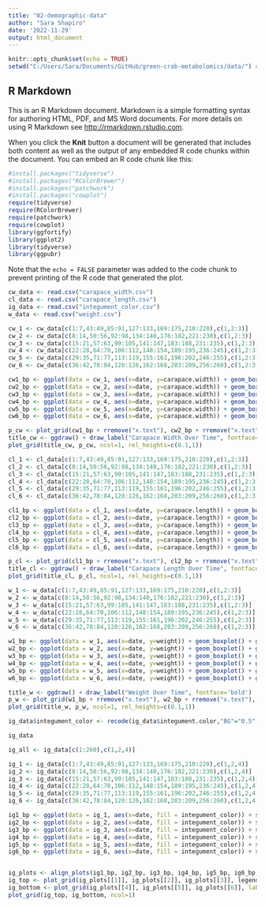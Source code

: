 ```yaml
---
title: "02-demographic-data"
author: "Sara Shapiro"
date: '2022-11-29'
output: html_document
---
```


```r
knitr::opts_chunk$set(echo = TRUE)
setwd("C:/Users/Sara/Documents/GitHub/green-crab-metabolomics/data/") #Set root directory
```

## R Markdown

This is an R Markdown document. Markdown is a simple formatting syntax for authoring HTML, PDF, and MS Word documents. For more details on using R Markdown see <http://rmarkdown.rstudio.com>.

When you click the **Knit** button a document will be generated that includes both content as well as the output of any embedded R code chunks within the document. You can embed an R code chunk like this:

```r
#install.packages("tidyverse")
#install.packages("RColorBrewer")
#install.packages("patchwork")
#install.packages("cowplot")
require(tidyverse)
require(RColorBrewer)
require(patchwork)
require(cowplot)
library(ggfortify)
library(ggplot2)
library(tidyverse)
library(ggpubr)
```

Note that the `echo = FALSE` parameter was added to the code chunk to prevent printing of the R code that generated the plot.

```r
cw_data <- read.csv("carapace_width.csv")
cl_data <- read.csv("carapace_length.csv")
ig_data <- read.csv("integument_color.csv")
w_data <- read.csv("weight.csv")
```

```r
cw_1 <- cw_data[c(1:7,43:49,85:91,127:133,169:175,210:220),c(1,2:3)]
cw_2 <- cw_data[c(8:14,50:56,92:98,134:140,176:182,221:230),c(1,2:3)]
cw_3 <- cw_data[c(15:21,57:63,99:105,141:147,183:188,231:235),c(1,2:3)]
cw_4 <- cw_data[c(22:28,64:70,106:112,148:154,189:195,236:245),c(1,2:3)]
cw_5 <- cw_data[c(29:35,71:77,113:119,155:161,196:202,246:255),c(1,2:3)]
cw_6 <- cw_data[c(36:42,78:84,120:126,162:168,203:209,256:260),c(1,2:3)]

cw1_bp <- ggplot(data = cw_1, aes(x=date, y=carapace.width)) + geom_boxplot() + geom_jitter() + labs(y = "Carapace Width", x = "Day") 
cw2_bp <- ggplot(data = cw_2, aes(x=date, y=carapace.width)) + geom_boxplot() + geom_jitter() + labs(y = "Carapace Width", x = "Day") 
cw3_bp <- ggplot(data = cw_3, aes(x=date, y=carapace.width)) + geom_boxplot() + geom_jitter() + labs(y = "Carapace Width", x = "Day") 
cw4_bp <- ggplot(data = cw_4, aes(x=date, y=carapace.width)) + geom_boxplot() + geom_jitter() + labs(y = "Carapace Width", x = "Day") 
cw5_bp <- ggplot(data = cw_5, aes(x=date, y=carapace.width)) + geom_boxplot() + geom_jitter() + labs(y = "Carapace Width", x = "Day") 
cw6_bp <- ggplot(data = cw_6, aes(x=date, y=carapace.width)) + geom_boxplot() + geom_jitter() + labs(y = "Carapace Width", x = "Day") 

p_cw <- plot_grid(cw1_bp + rremove("x.text"), cw2_bp + rremove("x.text"), cw3_bp + rremove("x.text"), cw4_bp + rremove("x.text"), cw5_bp + rremove("x.text"), cw6_bp + rremove("x.text"), labels = c("1","2","3","4","5","6"), ncol=3, nrow=2)
title_cw <- ggdraw() + draw_label("Carapace Width Over Time", fontface='bold')
plot_grid(title_cw, p_cw, ncol=1, rel_heights=c(0.1,1))

```

```r
cl_1 <- cl_data[c(1:7,43:49,85:91,127:133,169:175,210:220),c(1,2:3)]
cl_2 <- cl_data[c(8:14,50:56,92:98,134:140,176:182,221:230),c(1,2:3)]
cl_3 <- cl_data[c(15:21,57:63,99:105,141:147,183:188,231:235),c(1,2:3)]
cl_4 <- cl_data[c(22:28,64:70,106:112,148:154,189:195,236:245),c(1,2:3)]
cl_5 <- cl_data[c(29:35,71:77,113:119,155:161,196:202,246:255),c(1,2:3)]
cl_6 <- cl_data[c(36:42,78:84,120:126,162:168,203:209,256:260),c(1,2:3)]

cl1_bp <- ggplot(data = cl_1, aes(x=date, y=carapace.length)) + geom_boxplot() + geom_jitter() + labs(y = "Carapace Length", x = "Day") 
cl2_bp <- ggplot(data = cl_2, aes(x=date, y=carapace.length)) + geom_boxplot() + geom_jitter() + labs(y = "Carapace Length", x = "Day") 
cl3_bp <- ggplot(data = cl_3, aes(x=date, y=carapace.length)) + geom_boxplot() + geom_jitter() + labs(y = "Carapace Length", x = "Day") 
cl4_bp <- ggplot(data = cl_4, aes(x=date, y=carapace.length)) + geom_boxplot() + geom_jitter() + labs(y = "Carapace Length", x = "Day") 
cl5_bp <- ggplot(data = cl_5, aes(x=date, y=carapace.length)) + geom_boxplot() + geom_jitter() + labs(y = "Carapace Length", x = "Day") 
cl6_bp <- ggplot(data = cl_6, aes(x=date, y=carapace.length)) + geom_boxplot() + geom_jitter() + labs(y = "Carapace Length", x = "Day") 

p_cl <- plot_grid(cl1_bp + rremove("x.text"), cl2_bp + rremove("x.text"), cl3_bp + rremove("x.text"), cl4_bp + rremove("x.text"), cl5_bp + rremove("x.text"), cl6_bp + rremove("x.text"), labels = c("1","2","3","4","5","6"), ncol=3, nrow=2)
title_cl <- ggdraw() + draw_label("Carapace Length Over Time", fontface='bold')
plot_grid(title_cl, p_cl, ncol=1, rel_heights=c(0.1,1))

```

```r
w_1 <- w_data[c(1:7,43:49,85:91,127:133,169:175,210:220),c(1,2:3)]
w_2 <- w_data[c(8:14,50:56,92:98,134:140,176:182,221:230),c(1,2:3)]
w_3 <- w_data[c(15:21,57:63,99:105,141:147,183:188,231:235),c(1,2:3)]
w_4 <- w_data[c(22:28,64:70,106:112,148:154,189:195,236:245),c(1,2:3)]
w_5 <- w_data[c(29:35,71:77,113:119,155:161,196:202,246:255),c(1,2:3)]
w_6 <- w_data[c(36:42,78:84,120:126,162:168,203:209,256:260),c(1,2:3)]

w1_bp <- ggplot(data = w_1, aes(x=date, y=weight)) + geom_boxplot() + geom_jitter() + labs(y = "Weight", x = "Day") 
w2_bp <- ggplot(data = w_2, aes(x=date, y=weight)) + geom_boxplot() + geom_jitter() + labs(y = "Weight", x = "Day") 
w3_bp <- ggplot(data = w_3, aes(x=date, y=weight)) + geom_boxplot() + geom_jitter() + labs(y = "Weight", x = "Day") 
w4_bp <- ggplot(data = w_4, aes(x=date, y=weight)) + geom_boxplot() + geom_jitter() + labs(y = "Weight", x = "Day") 
w5_bp <- ggplot(data = w_5, aes(x=date, y=weight)) + geom_boxplot() + geom_jitter() + labs(y = "Weight", x = "Day") 
w6_bp <- ggplot(data = w_6, aes(x=date, y=weight)) + geom_boxplot() + geom_jitter() + labs(y = "Weight", x = "Day") 

title_w <- ggdraw() + draw_label("Weight Over Time", fontface='bold')
p_w <- plot_grid(w1_bp + rremove("x.text"), w2_bp + rremove("x.text"), w3_bp + rremove("x.text"), w4_bp + rremove("x.text"), w5_bp + rremove("x.text"), w6_bp + rremove("x.text"), labels = c("1","2","3","4","5","6"), ncol=3, nrow=2)
plot_grid(title_w, p_w, ncol=1, rel_heights=c(0.1,1))


```

```r
ig_data$integument_color <- recode(ig_data$integument.color,"BG"="0.5","G"="1","YG"="1.5","Y"="2","YO"="2.5","O"="3","RO"="3.5")

ig_data

ig_all <- ig_data[c(1:260),c(1,2,4)]

ig_1 <- ig_data[c(1:7,43:49,85:91,127:133,169:175,210:220),c(1,2,4)]
ig_2 <- ig_data[c(8:14,50:56,92:98,134:140,176:182,221:230),c(1,2,4)]
ig_3 <- ig_data[c(15:21,57:63,99:105,141:147,183:188,231:235),c(1,2,4)]
ig_4 <- ig_data[c(22:28,64:70,106:112,148:154,189:195,236:245),c(1,2,4)]
ig_5 <- ig_data[c(29:35,71:77,113:119,155:161,196:202,246:255),c(1,2,4)]
ig_6 <- ig_data[c(36:42,78:84,120:126,162:168,203:209,256:260),c(1,2,4)]

ig1_bp <- ggplot(data = ig_1, aes(x=date, fill = integument_color)) + scale_fill_manual(values = c("#00CCCC","#99FF33","#CCFF00","#FFFF00","#FFCC00","#FF9900","#FF6600")) + geom_bar() + theme(legend.position="none") + rremove("x.text") + labs(y = "Number of Crabs", x = "Day") 
ig2_bp <- ggplot(data = ig_2, aes(x=date, fill = integument_color)) + scale_fill_manual(values = c("#00CCCC","#99FF33","#CCFF00","#FFFF00","#FFCC00","#FF9900","#FF6600")) + geom_bar() + theme(legend.position="none") + rremove("x.text") + labs(y = "Number of Crabs", x = "Day") 
ig3_bp <- ggplot(data = ig_3, aes(x=date, fill = integument_color)) + scale_fill_manual(values = c("#99FF33","#CCFF00","#FFFF00","#FFCC00","#FF9900","#FF6600")) + geom_bar() + theme(legend.position="none") + rremove("x.text") + labs(y = "Number of Crabs", x = "Day") 
ig4_bp <- ggplot(data = ig_4, aes(x=date, fill = integument_color)) + scale_fill_manual(values = c("#99FF33","#CCFF00","#FFFF00","#FFCC00","#FF9900","#FF6600")) + geom_bar() + theme(legend.position="none") + rremove("x.text") + labs(y = "Number of Crabs", x = "Day") 
ig5_bp <- ggplot(data = ig_5, aes(x=date, fill = integument_color)) + scale_fill_manual(values = c("#00CCCC","#99FF33","#CCFF00","#FFFF00","#FFCC00","#FF9900","#FF6600")) + geom_bar() + theme(legend.position="none") + rremove("x.text") + labs(y = "Number of Crabs", x = "Day") 
ig6_bp <- ggplot(data = ig_6, aes(x=date, fill = integument_color)) + scale_fill_manual(values = c("#99FF33","#CCFF00","#FFFF00","#FFCC00","#FF9900","#FF6600")) + geom_bar() + theme(legend.position="none") + rremove("x.text") + labs(y = "Number of Crabs", x = "Day") 


ig_plots <- align_plots(ig1_bp, ig2_bp, ig3_bp, ig4_bp, ig5_bp, ig6_bp, align = 'v', axis = '1')
ig_top <- plot_grid(ig_plots[[1]], ig_plots[[2]], ig_plots[[3]], legend_ig, labels = c("1","2","3"), rel_widths = c(1, 1, 1, 1), nrow = 1)
ig_bottom <- plot_grid(ig_plots[[4]], ig_plots[[5]], ig_plots[[6]], labels = c("4","5","6"), rel_widths = c(1, 1, 1, 1), nrow = 1)
plot_grid(ig_top, ig_bottom, ncol=1)


```